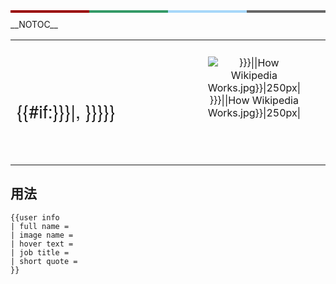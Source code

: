 <div style="width:25%; float:left;height:4px; background:#990000;"></div>
<div style="width:25%; float:left;height:4px; background:#339966;"></div>
<div style="width:25%; float:left;height:4px; background:#A7D7F9;"></div>
<div style="width:25%; float:left;height:4px; background:#666666;"></div>
__NOTOC__

{| style="width:100%; margin:auto; border-collapse:collapse; margin-bottom:10px;"
| style="padding:10px; vertical-align:top; width:75%;" |
<div style="line-height:.7em; font-size: 270%; font-family:'Helvetica Neue', 'Lucida Grande', Tahoma, Verdana, sans-serif;">{{{full name}}}</div>
<div style="font-size: 180%; padding-top: 16px; font-family:'Helvetica Neue', 'Lucida Grande', Tahoma, Verdana, sans-serif; line-height:30px;">{{{job title}}}{{#if:{{{organization|{{{company|}}}}}}|, {{{organization|{{{company|}}}}}}}}</div>
<div style="padding-top: 16px; font-family:'Helvetica Neue', 'Lucida Grande', Tahoma, Verdana, sans-serif;">{{{short quote}}}</div>

| style="padding:10px 0; vertical-align:top; width:25%; text-align:center;" | [[File:{{#if:{{{image name|}}}|{{{image name}}}|How Wikipedia Works.jpg}}|250px|{{{hover text|}}}]]
|}<noinclude>
{{clear}}
{{缺乏中文说明}}
== 用法 ==
<pre align=left>
{{user info
| full name = 
| image name =
| hover text = 
| job title = 
| short quote =
}}
</pre>